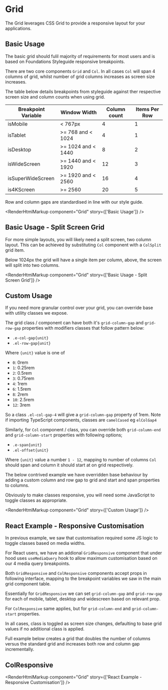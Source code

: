 
<Meta title="Grid" />

# Grid

The Grid leverages CSS Grid to provide a responsive layout for your applications.

## Basic Usage

The basic grid should fulil majority of requirements for most users and is based on Foundations Styleguide responsive breakpoints.

There are two core components `Grid` and `Col`. In all cases `Col` will span 4 columns of grid, whilst number of grid columns increases as screen size increases.

The table below details breakpoints from styleguide against ther respective screen size and column counts when using grid.

| Breakpoint Variable | Window Width       | Column count | Items Per Row |
| ------------------- | ------------------ | ------------ | ------------- |
| isMobile            | < 767px            | 4            | 1             |
| isTablet            | >= 768 and < 1024  | 4            | 1             |
| isDesktop           | >= 1024 and < 1440 | 8            | 2             |
| isWideScreen        | >= 1440 and < 1920 | 12           | 3             |
| isSuperWideScreen   | >= 1920 and < 2560 | 16           | 4             |
| is4KScreen          | >= 2560            | 20           | 5             |

Row and column gaps are standardised in line with our style guide.

<Canvas>
  <Story name="Basic Usage">
    <Grid>
      <Col>
        <GridDemoBlock />
      </Col>
      <Col>
        <GridDemoBlock />
      </Col>
      <Col>
        <GridDemoBlock />
      </Col>
      <Col>
        <GridDemoBlock />
      </Col>
      <Col>
        <GridDemoBlock />
      </Col>
    </Grid>
  </Story>
</Canvas>

<RenderHtmlMarkup component="Grid" story={['Basic Usage']} />

## Basic Usage - Split Screen Grid

For more simple layouts, you will likely need a split screen, two column layout. This can be achieved by substituting `Col` component with a `ColSplit` grid item.

Below 1024px the grid will have a single item per column, above, the screen will split into two columns.

<Canvas>
  <Story name="Basic Usage - Split Screen Grid">
    <Grid>
      <ColSplit>
        <GridDemoBlock />
      </ColSplit>
      <ColSplit>
        <GridDemoBlock />
      </ColSplit>
    </Grid>
  </Story>
</Canvas>

<RenderHtmlMarkup component="Grid" story={['Basic Usage - Split Screen Grid']} />

## Custom Usage

If you need more granular control over your grid, you can override base with utility classes we expose.

The grid class / component can have both it's `grid-column-gap` and `grid-row-gap` properties with modifiers classes that follow pattern below:

- `.e-col-gap{unit}`
- `.el-row-gap{unit}`

Where `{unit}` value is one of

- `0`: 0rem
- `1`: 0.25rem
- `2`: 0.5rem
- `3`: 0.75rem
- `4`: 1rem
- `6`: 1.5rem
- `8`: 2rem
- `10`: 2.5rem
- `12`: 3rem

So a class `.el-col-gap-4` will give a `grid-column-gap` property of 1rem. Note if importing TypeScript components, classes are `camelCased` eg `elColGap4`

Similarly, for `Col` component / class, you can override both `grid-column-end` and `grid-column-start` properties with following options;

- `.e-span{unit}`
- `.el-offset{unit}`

Where `{unit}` value a number `1 - 12`, mapping to number of columns `Col` should span and column it should start at on grid respectively.

The below contrived example we have overridden base behaviour by adding a custom column and row gap to grid and start and span properties to columns.

Obviously to make classes responsive, you will need some JavaScript to toggle classes as appropriate.

<Canvas>
  <Story name="Custom Usage">
    <Grid className={cx(elColGap2, elRowGap3)}>
      <Col className={cx(elSpan12)}>
        <GridDemoBlock />
      </Col>
      <Col className={cx(elSpan8, elOffset4)}>
        <GridDemoBlock />
      </Col>
      <Col className={cx(elSpan4, elOffset4)}>
        <GridDemoBlock />
      </Col>
      <Col className={cx(elSpan4, elOffset8)}>
        <GridDemoBlock />
      </Col>
    </Grid>
  </Story>
</Canvas>

<RenderHtmlMarkup component="Grid" story={['Custom Usage']} />

## React Example - Responsive Customisation

In previous example, we saw that customisation required some JS logic to toggle classes based on media widths.

For React users, we have an addional `GridResponsive` component that under hood uses `useMediaQuery` hook to allow maximum customisation based on our 4 media query breakpoints.

Both `GridResponsive` and `ColResponsive` components accept props in following interface, mapping to the breakpoint variables we saw in the main grid component table.

<ArgsTable of={GridResponsive} />

Essentially for `GridResponsive` we can set `grid-column-gap` and `grid-row-gap` for each of mobile, tablet, desktop and widescreen based on relevant prop.

For `ColResponsive` same applies, but for `grid-column-end` and `grid-column-start` properties.

In all cases, class is toggled as screen size changes, defaulting to base grid values if no additional class is applied.

Full example below creates a grid that doubles the number of columns versus the standard grid and increases both row and column gap incrementally.

## ColResponsive

<ArgsTable of={ColResponsive} />

<Canvas>
  <Story name="React Example - Responsive Customisation">
    <MediaStateProvider>
      <GridResponsive
        colGapMobile={1}
        colGapTablet={2}
        colGapDesktop={3}
        colGapWideScreen={4}
        colGapSuperWideSecreen={6}
        colGap4kSecreen={8}
        rowGapMobile={1}
        rowGapTablet={2}
        rowGapDesktop={3}
        rowGapWideScreen={4}
        rowGapSuperWideScreen={6}
        rowGap4kScreen={8}
      >
        <ColResponsive
          spanMobile={2}
          spanTablet={2}
          spanDesktop={2}
          spanWideScreen={2}
          spanSuperWideScreen={2}
          span4kScreen={2}
        >
          <GridDemoBlock />
        </ColResponsive>
        <ColResponsive
          spanMobile={2}
          spanTablet={2}
          spanDesktop={2}
          spanWideScreen={2}
          spanSuperWideScreen={2}
          span4kScreen={2}
        >
          <GridDemoBlock />
        </ColResponsive>
        <ColResponsive
          spanMobile={2}
          spanTablet={2}
          spanDesktop={2}
          spanWideScreen={2}
          spanSuperWideScreen={2}
          span4kScreen={2}
        >
          <GridDemoBlock />
        </ColResponsive>
        <ColResponsive
          spanMobile={2}
          spanTablet={2}
          spanDesktop={2}
          spanWideScreen={2}
          spanSuperWideScreen={2}
          span4kScreen={2}
        >
          <GridDemoBlock />
        </ColResponsive>
        <ColResponsive
          spanMobile={2}
          spanTablet={2}
          spanDesktop={2}
          spanWideScreen={2}
          spanSuperWideScreen={2}
          span4kScreen={2}
        >
          <GridDemoBlock />
        </ColResponsive>
        <ColResponsive
          spanMobile={2}
          spanTablet={2}
          spanDesktop={2}
          spanWideScreen={2}
          spanSuperWideScreen={2}
          span4kScreen={2}
        >
          <GridDemoBlock />
        </ColResponsive>
        <ColResponsive
          spanMobile={2}
          spanTablet={2}
          spanDesktop={2}
          spanWideScreen={2}
          spanSuperWideScreen={2}
          span4kScreen={2}
        >
          <GridDemoBlock />
        </ColResponsive>
        <ColResponsive
          spanMobile={2}
          spanTablet={2}
          spanDesktop={2}
          spanWideScreen={2}
          spanSuperWideScreen={2}
          span4kScreen={2}
        >
          <GridDemoBlock />
        </ColResponsive>
        <ColResponsive
          spanMobile={2}
          spanTablet={2}
          spanDesktop={2}
          spanWideScreen={2}
          spanSuperWideScreen={2}
          span4kScreen={2}
        >
          <GridDemoBlock />
        </ColResponsive>
        <ColResponsive
          spanMobile={2}
          spanTablet={2}
          spanDesktop={2}
          spanWideScreen={2}
          spanSuperWideScreen={2}
          span4kScreen={2}
        >
          <GridDemoBlock />
        </ColResponsive>
      </GridResponsive>
    </MediaStateProvider>
  </Story>
</Canvas>

<RenderHtmlMarkup component="Grid" story={['React Example - Responsive Customisation']} />
